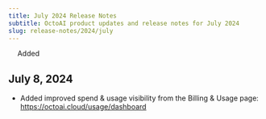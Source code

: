 ```yaml
---
title: July 2024 Release Notes
subtitle: OctoAI product updates and release notes for July 2024
slug: release-notes/2024/july
---
```


<div className="changelog-status">
  <img src="../../assets/icons/heart.svg" width="14" height="14" noZoom />
  <span>Added</span>
</div>

## July 8, 2024

- Added improved spend & usage visibility from the Billing & Usage page: https://octoai.cloud/usage/dashboard